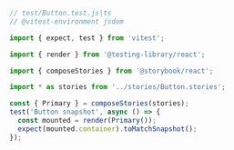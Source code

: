 ```js
// test/Button.test.js|ts
// @vitest-environment jsdom

import { expect, test } from 'vitest';

import { render } from '@testing-library/react';

import { composeStories } from '@storybook/react';

import * as stories from '../stories/Button.stories';

const { Primary } = composeStories(stories);
test('Button snapshot', async () => {
  const mounted = render(Primary());
  expect(mounted.container).toMatchSnapshot();
});
```
